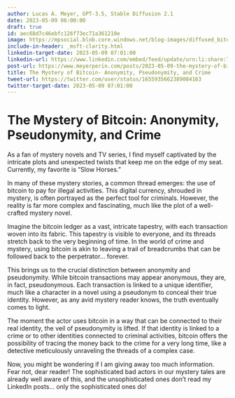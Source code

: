 ```yaml
---
author: Lucas A. Meyer, GPT-3.5, Stable Diffusion 2.1
date: 2023-05-09 06:00:00
draft: true
id: aec68d7c46ebfc126f73ec71a361210e
image: https://mpsocial.blob.core.windows.net/blog-images/diffused_bitcoin_anonymity.png
include-in-header: _msft-clarity.html
linkedin-target-date: 2023-05-09 07:01:00
linkedin-url: https://www.linkedin.com/embed/feed/update/urn:li:share:7061701367844798465
post-url: https://www.meyerperin.com/posts/2023-05-09-the-mystery-of-bitcoin-anonymity-pseudonymity-and-crime.html
title: The Mystery of Bitcoin- Anonymity, Pseudonymity, and Crime
tweet-url: https://twitter.com/user/status/1655935662389084163
twitter-target-date: 2023-05-09 07:01:00
---
```


# The Mystery of Bitcoin: Anonymity, Pseudonymity, and Crime

As a fan of mystery novels and TV series, I find myself captivated by the intricate plots and unexpected twists that keep me on the edge of my seat. Currently, my favorite is "Slow Horses." 

In many of these mystery stories, a common thread emerges: the use of bitcoin to pay for illegal activities. This digital currency, shrouded in mystery, is often portrayed as the perfect tool for criminals. However, the reality is far more complex and fascinating, much like the plot of a well-crafted mystery novel.

Imagine the bitcoin ledger as a vast, intricate tapestry, with each transaction woven into its fabric. This tapestry is visible to everyone, and its threads stretch back to the very beginning of time. In the world of crime and mystery, using bitcoin is akin to leaving a trail of breadcrumbs that can be followed back to the perpetrator... forever.

This brings us to the crucial distinction between anonymity and pseudonymity. While bitcoin transactions may appear anonymous, they are, in fact, pseudonymous. Each transaction is linked to a unique identifier, much like a character in a novel using a pseudonym to conceal their true identity. However, as any avid mystery reader knows, the truth eventually comes to light.

The moment the actor uses bitcoin in a way that can be connected to their real identity, the veil of pseudonymity is lifted. If that identity is linked to a crime or to other identities connected to criminal activities, bitcoin offers the possibility of tracing the money back to the crime for a very long time, like a detective meticulously unraveling the threads of a complex case.

Now, you might be wondering if I am giving away too much information. Fear not, dear reader! The sophisticated bad actors in our mystery tales are already well aware of this, and the unsophisticated ones don't read my LinkedIn posts... only the sophisticated ones do!

